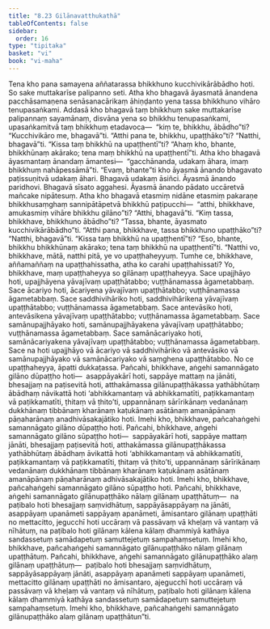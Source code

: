 ```yaml
---
title: "8.23 Gilānavatthukathā"
tableOfContents: false
sidebar:
  order: 16
type: "tipitaka"
basket: "vi"
book: "vi-maha"
---
```



<DynamicBreadcrumb />

<Division number="365" book="vi-maha" bookNo="3" page="417">

<Paragraph number="1700" book="vi-maha">
Tena kho pana samayena aññatarassa bhikkhuno kucchivikārābādho hoti. So sake muttakarīse palipanno seti. Atha kho bhagavā āyasmatā ānandena pacchāsamaṇena senāsanacārikaṃ āhiṇḍanto yena tassa bhikkhuno vihāro tenupasaṅkami. Addasā kho bhagavā taṃ bhikkhuṃ sake muttakarīse palipannaṃ sayamānaṃ, disvāna yena so bhikkhu tenupasaṅkami, upasaṅkamitvā taṃ bhikkhuṃ etadavoca—  “kiṃ te, bhikkhu, ābādho”ti? “Kucchivikāro me, bhagavā”ti. “Atthi pana te, bhikkhu, upaṭṭhāko”ti? “Natthi, bhagavā”ti. “Kissa taṃ bhikkhū na upaṭṭhentī”ti? “Ahaṃ kho, bhante, bhikkhūnaṃ akārako; tena maṃ bhikkhū na upaṭṭhentī”ti. Atha kho bhagavā āyasmantaṃ ānandaṃ āmantesi—  “gacchānanda, udakaṃ āhara, imaṃ bhikkhuṃ nahāpessāmā”ti. “Evaṃ, bhante”ti kho āyasmā ānando bhagavato paṭissuṇitvā udakaṃ āhari. Bhagavā udakaṃ āsiñci. Āyasmā ānando paridhovi. Bhagavā sīsato aggahesi. Āyasmā ānando pādato uccāretvā mañcake nipātesuṃ.
</Paragraph>

<Paragraph number="1701" book="vi-maha">
Atha kho bhagavā etasmiṃ nidāne etasmiṃ pakaraṇe bhikkhusaṃghaṃ sannipātāpetvā bhikkhū paṭipucchi—  “atthi, bhikkhave, amukasmiṃ vihāre bhikkhu gilāno”ti? “Atthi, bhagavā”ti. “Kiṃ tassa, bhikkhave, bhikkhuno ābādho”ti? “Tassa, bhante, āyasmato kucchivikārābādho”ti. “Atthi pana, bhikkhave, tassa bhikkhuno upaṭṭhāko”ti? “Natthi, bhagavā”ti. “Kissa taṃ bhikkhū na upaṭṭhentī”ti? “Eso, bhante, bhikkhu bhikkhūnaṃ akārako; tena taṃ bhikkhū na upaṭṭhentī”ti.
</Paragraph>

<Paragraph number="1702" book="vi-maha">
“Natthi vo, bhikkhave, mātā, natthi pitā, ye vo upaṭṭhaheyyuṃ. Tumhe ce, bhikkhave, aññamaññaṃ na upaṭṭhahissatha, atha ko carahi upaṭṭhahissati? Yo, bhikkhave, maṃ upaṭṭhaheyya so gilānaṃ upaṭṭhaheyya. Sace upajjhāyo hoti, upajjhāyena yāvajīvaṃ upaṭṭhātabbo; vuṭṭhānamassa āgametabbaṃ. Sace ācariyo hoti, ācariyena yāvajīvaṃ upaṭṭhātabbo; vuṭṭhānamassa āgametabbaṃ. Sace saddhivihāriko hoti, saddhivihārikena yāvajīvaṃ upaṭṭhātabbo; vuṭṭhānamassa āgametabbaṃ. Sace antevāsiko hoti, antevāsikena yāvajīvaṃ upaṭṭhātabbo; vuṭṭhānamassa āgametabbaṃ. Sace samānupajjhāyako hoti, samānupajjhāyakena yāvajīvaṃ upaṭṭhātabbo; vuṭṭhānamassa āgametabbaṃ. Sace samānācariyako hoti, samānācariyakena yāvajīvaṃ upaṭṭhātabbo; vuṭṭhānamassa āgametabbaṃ. Sace na hoti upajjhāyo vā ācariyo vā saddhivihāriko vā antevāsiko vā samānupajjhāyako vā samānācariyako vā saṃghena upaṭṭhātabbo. No ce upaṭṭhaheyya, āpatti dukkaṭassa.
</Paragraph>

</Division>
<Division number="366" book="vi-maha" bookNo="3" page="418">

<Paragraph number="1703" book="vi-maha">
Pañcahi, bhikkhave, aṅgehi samannāgato gilāno dūpaṭṭho hoti—  asappāyakārī hoti, sappāye mattaṃ na jānāti, bhesajjaṃ na paṭisevitā hoti, atthakāmassa gilānupaṭṭhākassa yathābhūtaṃ ābādhaṃ nāvikattā hoti ‘abhikkamantaṃ vā abhikkamatīti, paṭikkamantaṃ vā paṭikkamatīti, ṭhitaṃ vā ṭhito’ti, uppannānaṃ sārīrikānaṃ vedanānaṃ dukkhānaṃ tibbānaṃ kharānaṃ kaṭukānaṃ asātānaṃ amanāpānaṃ pāṇaharānaṃ anadhivāsakajātiko hoti. Imehi kho, bhikkhave, pañcahaṅgehi samannāgato gilāno dūpaṭṭho hoti.
</Paragraph>

<Paragraph number="1704" book="vi-maha">
Pañcahi, bhikkhave, aṅgehi samannāgato gilāno sūpaṭṭho hoti—  sappāyakārī hoti, sappāye mattaṃ jānāti, bhesajjaṃ paṭisevitā hoti, atthakāmassa gilānupaṭṭhākassa yathābhūtaṃ ābādhaṃ āvikattā hoti ‘abhikkamantaṃ vā abhikkamatīti, paṭikkamantaṃ vā paṭikkamatīti, ṭhitaṃ vā ṭhito’ti, uppannānaṃ sārīrikānaṃ vedanānaṃ dukkhānaṃ tibbānaṃ kharānaṃ kaṭukānaṃ asātānaṃ amanāpānaṃ pāṇaharānaṃ adhivāsakajātiko hoti. Imehi kho, bhikkhave, pañcahaṅgehi samannāgato gilāno sūpaṭṭho hoti.
</Paragraph>

<Paragraph number="1705" book="vi-maha">
Pañcahi, bhikkhave, aṅgehi samannāgato gilānupaṭṭhāko nālaṃ gilānaṃ upaṭṭhātuṃ—  na paṭibalo hoti bhesajjaṃ saṃvidhātuṃ, sappāyāsappāyaṃ na jānāti, asappāyaṃ upanāmeti sappāyaṃ apanāmeti, āmisantaro gilānaṃ upaṭṭhāti no mettacitto, jegucchī hoti uccāraṃ vā passāvaṃ vā kheḷaṃ vā vantaṃ vā nīhātuṃ, na paṭibalo hoti gilānaṃ kālena kālaṃ dhammiyā kathāya sandassetuṃ samādapetuṃ samuttejetuṃ sampahaṃsetuṃ. Imehi kho, bhikkhave, pañcahaṅgehi samannāgato gilānupaṭṭhāko nālaṃ gilānaṃ upaṭṭhātuṃ.
</Paragraph>

<Paragraph number="1706" book="vi-maha">
Pañcahi, bhikkhave, aṅgehi samannāgato gilānupaṭṭhāko alaṃ gilānaṃ upaṭṭhātuṃ—  paṭibalo hoti bhesajjaṃ saṃvidhātuṃ, sappāyāsappāyaṃ jānāti, asappāyaṃ apanāmeti sappāyaṃ upanāmeti, mettacitto gilānaṃ upaṭṭhāti no āmisantaro, ajegucchī hoti uccāraṃ vā passāvaṃ vā kheḷaṃ vā vantaṃ vā nīhātuṃ, paṭibalo hoti gilānaṃ kālena kālaṃ dhammiyā kathāya sandassetuṃ samādapetuṃ samuttejetuṃ sampahaṃsetuṃ. Imehi kho, bhikkhave, pañcahaṅgehi samannāgato gilānupaṭṭhāko alaṃ gilānaṃ upaṭṭhātun”ti.
</Paragraph>
</Division>